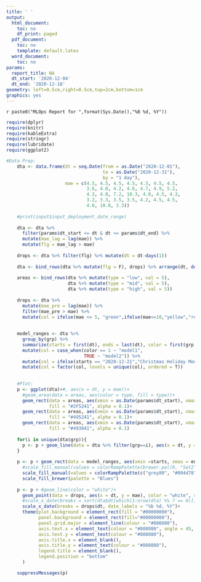 ---
title: ' '
output:
  html_document:
    toc: no
    df_print: paged
  pdf_document:
    toc: no
    template: default.latex
  word_document:
    toc: no
params:
  report_title: NA
  dt_start: '2020-12-04'
  dt_end: '2020-12-18'
geometry: left=0.5cm,right=0.5cm,top=2cm,bottom=1cm
graphics: yes
---

\definecolor{hightlightColor}{HTML}{D3D3D3}

\captionsetup[table]{labelformat=empty}

\huge `r paste0("MLOps Report for ",format(Sys.Date(),"%B %d, %Y"))`
  
  
```{r, echo=F,message=F,warning=F}
require(dplyr)
require(knitr)
require(kableExtra)
require(stringr)
require(lubridate)
require(ggplot2)
```

```{r, echo=FALSE, error=F, warning=F, message=F}

#Data Prep:
    dta <- data.frame(dt = seq.Date(from = as.Date("2020-12-01"),
                                    to = as.Date("2020-12-31"),
                                    by = "1 day"),
                      mae = c(4.5, 4.5, 4.5, 4.5, 4.5, 4.5, 4.5,
                              3.6, 4.0, 4.2, 4.6, 4.7, 4.9, 5.2,
                              4.3, 4.8, 7.2, 10.3, 4.0, 4.5, 4.3,
                              3.2, 3.3, 3.5, 3.5, 4.2, 4.5, 4.5,
                              4.0, 10.8, 3.3))
    
    #print(input$input_deployment_date_range)
    
    dta <- dta %>% 
      filter(params$dt_start <= dt & dt <= params$dt_end) %>% 
      mutate(mae_lag = lag(mae)) %>% 
      mutate(flg = mae_lag > mae)
    
    drops <- dta %>% filter(flg) %>% mutate(dt = dt-days(1))
    
    dta <- bind_rows(dta %>% mutate(flg = F), drops) %>% arrange(dt, desc(mae)) %>% mutate(grp = cumsum(flg))
    
    areas <- bind_rows(dta %>% mutate(type = "low", val = 5),
                       dta %>% mutate(type = "mid", val = 5),
                       dta %>% mutate(type = "high", val = 5))
    
    drops <- dta %>% 
      mutate(mae_pre = lag(mae)) %>% 
      filter(mae_pre > mae) %>% 
      mutate(col = ifelse(mae <= 5, "green",ifelse(mae<=10,"yellow","red")))
    
    
    model_ranges <- dta %>% 
      group_by(grp) %>% 
      summarize(starts = first(dt), ends = last(dt), color = first(grp %% 2 + 1)) %>% 
      mutate(col = case_when(color == 1 ~ "model1",
                             TRUE ~ "model2")) %>% 
      mutate(col = ifelse(starts == "2020-12-21","Christmas Holiday Model",col)) %>% 
      mutate(col = factor(col, levels = unique(col), ordered = T))
    
    
    #Plot:
    p <- ggplot(dta)+#, aes(x = dt, y = mae))+
      #geom_area(data = areas, aes(color = type, fill = type))+
      geom_rect(data = areas, aes(xmin = as.Date(params$dt_start), xmax = as.Date(params$dt_end), ymin = 0, ymax = 5),
                fill = "#2F5241", alpha = 0.1)+
      geom_rect(data = areas, aes(xmin = as.Date(params$dt_start), xmax = as.Date(params$dt_end), ymin = 5, ymax = 10),
                fill = "#495241", alpha = 0.1)+
      geom_rect(data = areas, aes(xmin = as.Date(params$dt_start), xmax = as.Date(params$dt_end), ymin = 10, ymax = 15),
                fill = "#493841", alpha = 0.1)
    
    for(i in unique(dta$grp)){
      p <- p + geom_line(data = dta %>% filter(grp==i), aes(x = dt, y = mae), color = "white")
    }
    
    p <- p + geom_rect(data = model_ranges, aes(xmin =starts, xmax = ends, ymin = -2, ymax =0, fill = col))+
      #scale_fill_manual(values = colorRampPalette(brewer.pal(8, "Set2"))(10)) #the 10 here is how many resulting colors
      scale_fill_manual(values = colorRampPalette(c("grey80", "#004d78"))(length(unique(model_ranges$col)))) #the 10 here is how many resulting colors
      scale_fill_brewer(palette = "Blues")
      
    p <- p + #geom_line(color = "white")+
      geom_point(data = drops, aes(x = dt, y = mae), color = "white", size = 2.5)+
      #scale_x_date(breaks = sort(dta$dt[which(1:nrow(dta) %% 7 == 0)]), date_labels = "%b %d, %Y")+
      scale_x_date(breaks = drops$dt, date_labels = "%b %d, %Y")+
      theme(plot.background = element_rect(fill = "#00000000"),
            panel.background = element_rect(fill="#00000000"),
            panel.grid.major = element_line(colour = "#808080"),
            axis.text.x = element_text(colour = "#808080", angle = 45, hjust = 1),
            axis.text.y = element_text(colour = "#808080"),
            axis.title.x = element_blank(),
            axis.title.y = element_text(colour = "#808080"),
            legend.title = element_blank(),
            legend.position = "bottom"
      )

    suppressMessages(p)

```


